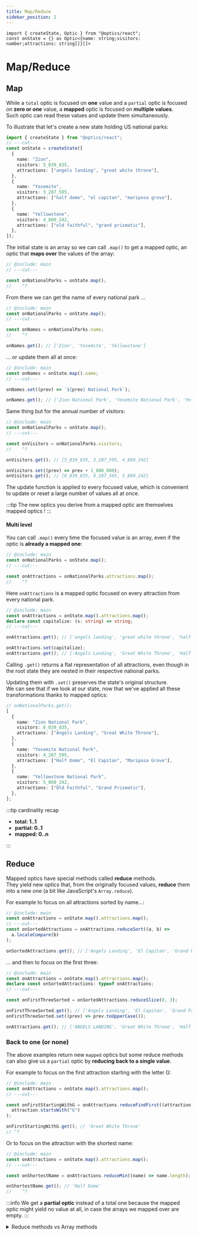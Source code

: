 ```yaml
---
title: Map/Reduce
sidebar_position: 2
---
```


```twoslash include main
import { createState, Optic } from "@optics/react";
const onState = {} as Optic<{name: string;visitors: number;attractions: string[]}[]>
```

# Map/Reduce

## Map

While a `total` optic is focused on **one** value and a `partial` optic is focused on **zero or one** value, a **mapped** optic is focused on **multiple values**.  
Such optic can read these values and update them simultaneously.

To illustrate that let's create a new state holding US national parks:

```ts twoslash
import { createState } from "@optics/react";
// ---cut---
const onState = createState([
  {
    name: "Zion",
    visitors: 5_039_835,
    attractions: ["angels landing", "great white throne"],
  },
  {
    name: "Yosemite",
    visitors: 3_287_595,
    attractions: ["half dome", "el capitan", "mariposa grove"],
  },
  {
    name: "Yellowstone",
    visitors: 4_860_242,
    attractions: ["old faithful", "grand prismatic"],
  },
]);
```

The initial state is an array so we can call `.map()` to get a mapped optic, an optic that **maps over** the values of the array:

```ts twoslash
// @include: main
// ---cut---

const onNationalParks = onState.map();
//    ^?
```

From there we can get the name of every national park ...

```ts twoslash
// @include: main
const onNationalParks = onState.map();
// ---cut---

const onNames = onNationalParks.name;
//    ^?

onNames.get(); // ['Zion', 'Yosemite', 'Yellowstone']
```

... or update them all at once:

```ts twoslash
// @include: main
const onNames = onState.map().name;
// ---cut---

onNames.set((prev) => `${prev} National Park`);

onNames.get(); // ['Zion National Park', 'Yosemite National Park', 'Yellowstone National Park']
```

Same thing but for the annual number of visitors:

```ts twoslash
// @include: main
const onNationalParks = onState.map();
// ---cut---

const onVisitors = onNationalParks.visitors;
//    ^?

onVisitors.get(); // [5_039_835, 3_287_595, 4_860_242]

onVisitors.set((prev) => prev + 1_000_000);
onVisitors.get(); // [6_039_835, 4_287_595, 5_860_242]
```

The update function is applied to every focused value, which is convenient to update or reset a large number of values all at once.

:::tip
The new optics you derive from a mapped optic are themselves mapped optics !
:::

#### Multi level

You can call `.map()` every time the focused value is an array, even if the optic is **already a mapped one**:

```ts twoslash
// @include: main
const onNationalParks = onState.map();
// ---cut---

const onAttractions = onNationalParks.attractions.map();
//    ^?
```

Here `onAttractions` is a mapped optic focused on every attraction from every national park.

```ts twoslash
// @include: main
const onAttractions = onState.map().attractions.map();
declare const capitalize: (s: string) => string;
// ---cut---

onAttractions.get(); // ['angels landing', 'great white throne', 'half dome', 'el capitan', 'mariposa grove', 'old faithful', 'grand prismatic']

onAttractions.set(capitalize);
onAttractions.get(); // ['Angels Landing', 'Great White Throne', 'Half Dome', 'El Capitan', 'Mariposa Grove', 'Old Faithful', 'Grand Prismatic']
```

Calling `.get()` returns a flat representation of all attractions, even though in the root state they are nested in their respective national parks.

Updating them with `.set()` preserves the state's original structure.  
We can see that if we look at our state, now that we've applied all these transformations thanks to mapped optics:

```ts
// onNationalParks.get();
[
  {
    name: "Zion National Park",
    visitors: 6_039_835,
    attractions: ["Angels Landing", "Great White Throne"],
  },
  {
    name: "Yosemite National Park",
    visitors: 4_287_595,
    attractions: ["Half Dome", "El Capitan", "Mariposa Grove"],
  },
  {
    name: "Yellowstone National Park",
    visitors: 5_860_242,
    attractions: ["Old Faithful", "Grand Prismatic"],
  },
];
```

:::tip cardinality recap

- **total: 1..1**
- **partial: 0..1**
- **mapped: 0..n**

:::

## Reduce

Mapped optics have special methods called **reduce** methods.  
They yield new optics that, from the originally focused values, **reduce** them into a new one (a bit like JavaScript's `Array.reduce`).

For example to focus on all attractions sorted by name...:

```ts twoslash
// @include: main
const onAttractions = onState.map().attractions.map();
// ---cut---
const onSortedAttractions = onAttractions.reduceSort((a, b) =>
  a.localeCompare(b)
);

onSortedAttractions.get(); // ['Angels Landing', 'El Capitan', 'Grand Prismatic', 'Great White Throne', 'Half Dome', 'Mariposa Grove', 'Old Faithful']
```

... and then to focus on the first three:

```ts twoslash
// @include: main
const onAttractions = onState.map().attractions.map();
declare const onSortedAttractions: typeof onAttractions;
// ---cut---

const onFirstThreeSorted = onSortedAttractions.reduceSlice(0, 3);

onFirstThreeSorted.get(); // ['Angels Landing', 'El Capitan', 'Grand Prismatic']
onFirstThreeSorted.set((prev) => prev.toUpperCase());

onAttractions.get(); // ['ANGELS LANDING', 'Great White Throne', 'Half Dome', 'EL CAPITAN', 'Old Faithful', 'Mariposa Grove', 'GRAND PRISMATIC']
```

### Back to one (or none)

The above examples return new `mapped` optics but some reduce methods can also give us a `partial` optic by **reducing back to a single value**.

For example to focus on the first attraction starting with the letter G:

```ts twoslash
// @include: main
const onAttractions = onState.map().attractions.map();
// ---cut---

const onFirstStartingWithG = onAttractions.reduceFindFirst((attraction) =>
  attraction.startsWith("G")
);

onFirstStartingWithG.get(); // 'Great White Throne'
// ^?
```

Or to focus on the attraction with the shortest name:

```ts twoslash
// @include: main
const onAttractions = onState.map().attractions.map();
// ---cut---

const onShortestName = onAttractions.reduceMin((name) => name.length);

onShortestName.get(); // 'Half Dome'
//    ^?
```

:::info
We get a **partial optic** instead of a total one because the mapped optic might yield no value at all, in case the arrays we mapped over are empty.
:::

<details>
  <summary>Reduce methods vs Array methods</summary>

You might have noticed that the reduce methods look a lot like the methods
available to optics focused on arrays (e.g.
`reduceFindFirst` vs `findFirst`).  
The difference is that array methods only operate on the array that's currently focused by the optic,
while reduce methods operate on the whole mapping.

It means that ...

```ts twoslash
// @include: main
const onNationalParks = onState.map();
// ---cut---
const onLongestForEachPark = onNationalParks.attractions.max(
  (attraction) => attraction.length
);

onLongestForEachPark.get(); // ['Great White Throne', 'Mariposa Grove', 'Grand Prismatic']
// ^?
```

... is different from:

```ts twoslash
// @include: main
const onNationalParks = onState.map();
// ---cut---

const onMostAttractions = onNationalParks.attractions.reduceMax(
  (attractions) => attractions.length
);

onMostAttractions.get(); // ['Half Dome', 'El Capitan', 'Mariposa Grove']
// ^?
```

The first example is a `mapped` optic that focuses on the attraction with the longest name for each national park.  
The second example is a `partial` optic focused on the attractions of the national park that has the most attractions (Yosemite).

</details>
